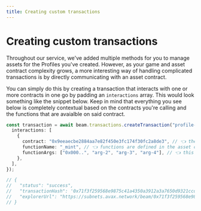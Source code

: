 ```yaml
---
title: Creating custom transactions
---
```


# Creating custom transactions

Throughout our service, we've added multiple methods for you to manage assets for the Profiles you've created. However, as your game and asset contract complexity grows, a more interesting way of handling complicated transactions is by directly communicating with an asset contract.

You can simply do this by creating a transaction that interacts with one or more contracts in one go by padding an `interactions` array. This would look something like the snippet below. Keep in mind that everything you see below is completely contextual based on the contracts you're calling and the functions that are avaialble on said contract.

```typescript
const transaction = await beam.transactions.createTransaction("profile-id", {
  interactions: [
    {
      contract: "0x9eeaecbe2884aa7e82f450e3fc174f30fc2a8de3", // 👈 the asset contract you're calling
      functionName: "_mint", // 👈 functions are defined in the asset contract you're calling
      functionArgs: ["0x000..", "arg-2", "arg-3", "arg-4"], // 👈 this completely depends on the function you're calling
    },
  ],
});

// {
//   "status": "success",
//   "transactionHash": '0x71f3f259568e9875c41a4350a3912a3a7650d9321ccd1d57641241128b4e504f',
//   "explorerUrl": "https://subnets.avax.network/beam/0x71f3f259568e9875c41a4350a3912a3a7650d9321ccd1d57641241128b4e504f"
// }
```
